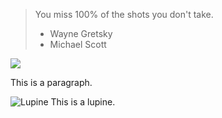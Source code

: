 > You miss 100% of the shots you don't take.
> - Wayne Gretsky
> - Michael Scott

<img src="/lupine.jpg" style="padding:0;display:block;margin:auto;max-height:100%;max-width:100%">

This is a paragraph.


![Lupine](/lupine.jpg)
This is a lupine.